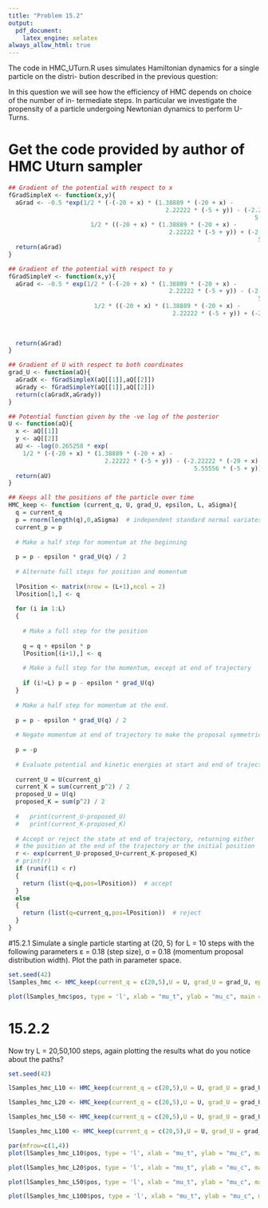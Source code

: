 ```yaml
---
title: "Problem 15.2"
output:
  pdf_document:
    latex_engine: xelatex
always_allow_html: true
---
```


The code in HMC_UTurn.R uses simulates Hamiltonian dynamics for a single particle on the distri- bution described in the previous question:

In this question we will see how the efficiency of HMC depends on choice of the number of in- termediate steps. In particular we investigate the propensity of a particle undergoing Newtonian dynamics to perform U-Turns.


# Get the code provided by author of HMC Uturn sampler
```r
## Gradient of the potential with respect to x
fGradSimpleX <- function(x,y){
  aGrad <- -0.5 *exp(1/2 * (-(-20 + x) * (1.38889 * (-20 + x) - 
                                            2.22222 * (-5 + y)) - (-2.22222 * (-20 + x) + 
                                                                     5.55556 * (-5 + y)) * (-5 + y)) + 
                       1/2 * ((-20 + x) * (1.38889 * (-20 + x) - 
                                             2.22222 * (-5 + y)) + (-2.22222 * (-20 + x) + 
                                                                      5.55556 * (-5 + y)) * (-5 + y))) *(-2.77778 * (-20 + x) + 4.44444 * (-5 + y))
  return(aGrad)
}

## Gradient of the potential with respect to y
fGradSimpleY <- function(x,y){
  aGrad <- -0.5 * exp(1/2 * (-(-20 + x) * (1.38889 * (-20 + x) - 
                                             2.22222 * (-5 + y)) - (-2.22222 * (-20 + x) + 
                                                                      5.55556 * (-5 + y)) * (-5 + y)) + 
                        1/2 * ((-20 + x) * (1.38889 * (-20 + x) - 
                                              2.22222 * (-5 + y)) + (-2.22222 * (-20 + x) + 
                                                                       5.55556 * (-5 + y)) * (-5 + y))) * (4.44444 * (-20 + x) - 
                                                                                                             11.1111 * (-5 + y))
  
  return(aGrad)
}

## Gradient of U with respect to both coordinates
grad_U <- function(aQ){
  aGradX <- fGradSimpleX(aQ[[1]],aQ[[2]])
  aGrady <- fGradSimpleY(aQ[[1]],aQ[[2]])
  return(c(aGradX,aGrady))
}

## Potential function given by the -ve log of the posterior
U <- function(aQ){
  x <- aQ[[1]]
  y <- aQ[[2]]
  aU <- -log(0.265258 * exp(
    1/2 * (-(-20 + x) * (1.38889 * (-20 + x) - 
                           2.22222 * (-5 + y)) - (-2.22222 * (-20 + x) + 
                                                    5.55556 * (-5 + y)) * (-5 + y))))
  return(aU) 
}

## Keeps all the positions of the particle over time
HMC_keep <- function (current_q, U, grad_U, epsilon, L, aSigma){
  q = current_q
  p = rnorm(length(q),0,aSigma)  # independent standard normal variates
  current_p = p
  
  # Make a half step for momentum at the beginning
  
  p = p - epsilon * grad_U(q) / 2
  
  # Alternate full steps for position and momentum
  
  lPosition <- matrix(nrow = (L+1),ncol = 2)
  lPosition[1,] <- q
  
  for (i in 1:L)
  {
    
    # Make a full step for the position
    
    q = q + epsilon * p
    lPosition[(i+1),] <- q
    
    # Make a full step for the momentum, except at end of trajectory
    
    if (i!=L) p = p - epsilon * grad_U(q)
  }
  
  # Make a half step for momentum at the end.
  
  p = p - epsilon * grad_U(q) / 2
  
  # Negate momentum at end of trajectory to make the proposal symmetric
  
  p = -p
  
  # Evaluate potential and kinetic energies at start and end of trajectory
  
  current_U = U(current_q)
  current_K = sum(current_p^2) / 2
  proposed_U = U(q)
  proposed_K = sum(p^2) / 2
  
  #   print(current_U-proposed_U)
  #   print(current_K-proposed_K)
  
  # Accept or reject the state at end of trajectory, returning either
  # the position at the end of the trajectory or the initial position
  r <- exp(current_U-proposed_U+current_K-proposed_K)
  # print(r)
  if (runif(1) < r)
  {
    return (list(q=q,pos=lPosition))  # accept
  }
  else
  {
    return (list(q=current_q,pos=lPosition))  # reject
  }
}


```


#15.2.1
Simulate a single particle starting at (20, 5) for L = 10 steps with the following parameters ε = 0.18 (step size), σ = 0.18 (momentum proposal distribution width). Plot the path in parameter space.

```r

set.seed(42)
lSamples_hmc <- HMC_keep(current_q = c(20,5),U = U, grad_U = grad_U, epsilon = 0.18, L = 10, aSigma = 0.18)
```


```r
plot(lSamples_hmc$pos, type = 'l', xlab = "mu_t", ylab = "mu_c", main = "HMC, L=10")
```


# 15.2.2
Now try L = 20,50,100 steps, again plotting the results what do you notice about the paths?

```r
set.seed(42)

lSamples_hmc_L10 <- HMC_keep(current_q = c(20,5),U = U, grad_U = grad_U, epsilon = 0.18, L = 10, aSigma = 0.18)

lSamples_hmc_L20 <- HMC_keep(current_q = c(20,5),U = U, grad_U = grad_U, epsilon = 0.18, L = 20, aSigma = 0.18)

lSamples_hmc_L50 <- HMC_keep(current_q = c(20,5),U = U, grad_U = grad_U, epsilon = 0.18, L = 50, aSigma = 0.18)

lSamples_hmc_L100 <- HMC_keep(current_q = c(20,5),U = U, grad_U = grad_U, epsilon = 0.18, L = 100, aSigma = 0.18)

```


```r

par(mfrow=c(1,4))
plot(lSamples_hmc_L10$pos, type = 'l', xlab = "mu_t", ylab = "mu_c", main = "L=10")

plot(lSamples_hmc_L20$pos, type = 'l', xlab = "mu_t", ylab = "mu_c", main = "L=20")

plot(lSamples_hmc_L50$pos, type = 'l', xlab = "mu_t", ylab = "mu_c", main = "L=50")

plot(lSamples_hmc_L100$pos, type = 'l', xlab = "mu_t", ylab = "mu_c", main = "L=100")

```


